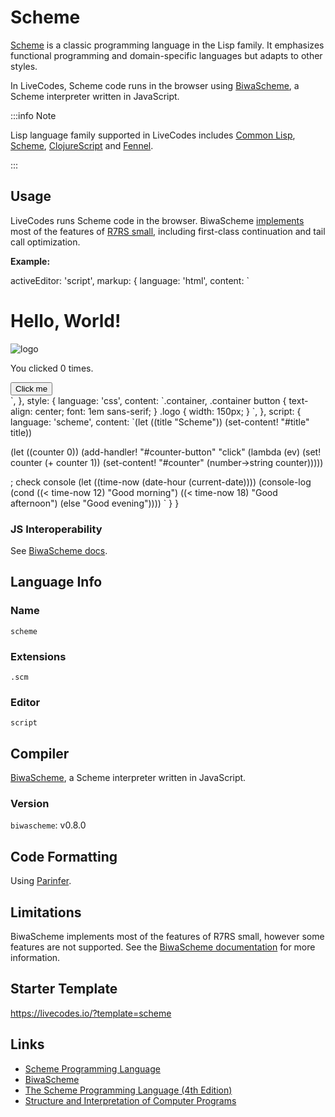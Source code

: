 # Scheme

[Scheme](https://www.scheme.org/) is a classic programming language in the Lisp family. It emphasizes functional programming and domain-specific languages but adapts to other styles.

In LiveCodes, Scheme code runs in the browser using [BiwaScheme](https://www.biwascheme.org/), a Scheme interpreter written in JavaScript.

:::info Note

Lisp language family supported in LiveCodes includes [Common Lisp](./commonlisp.mdx), [Scheme](./scheme.mdx), [ClojureScript](./clojurescript.mdx) and [Fennel](./fennel.mdx).

:::

## Usage

LiveCodes runs Scheme code in the browser. BiwaScheme [implements](https://www.biwascheme.org/doc/features.html) most of the features of [R7RS small](https://small.r7rs.org/), including first-class continuation and tail call optimization.

**Example:**


  activeEditor: 'script',
  markup: {
    language: 'html',
    content: `<div class="container">
  <h1>Hello, <span id="title">World</span>!</h1>
  <img class="logo" alt="logo" src="https://livecodes.io/livecodes/assets/templates/scheme.svg" />
  <p>You clicked <span id="counter">0</span> times.</p>
  <button id="counter-button">Click me</button>
</div>
`,
  },
  style: {
    language: 'css',
    content: `.container,
.container button {
  text-align: center;
  font: 1em sans-serif;
}
.logo {
  width: 150px;
}
`,
  },
  script: {
    language: 'scheme',
    content: `(let ((title "Scheme"))
  (set-content! "#title" title))

(let ((counter 0))
(add-handler! "#counter-button" "click"
(lambda (ev)
(set! counter (+ counter 1))
(set-content! "#counter" (number->string counter)))))

; check console
(let ((time-now (date-hour (current-date))))
(console-log
(cond ((< time-now 12) "Good morning")
((< time-now 18) "Good afternoon")
(else "Good evening"))))
`
}
}

<LiveCodes config={basicSchemeDemo} height="70vh"></LiveCodes>

### JS Interoperability

See [BiwaScheme docs](https://www.biwascheme.org/doc/features.html#javascript-language-interface).

## Language Info

### Name

`scheme`

### Extensions

`.scm`

### Editor

`script`

## Compiler

[BiwaScheme](https://www.biwascheme.org/), a Scheme interpreter written in JavaScript.

### Version

`biwascheme`: v0.8.0

## Code Formatting

Using [Parinfer](https://shaunlebron.github.io/parinfer/).

## Limitations

BiwaScheme implements most of the features of R7RS small, however some features are not supported.
See the [BiwaScheme documentation](https://github.com/biwascheme/biwascheme#conformance) for more information.

## Starter Template

https://livecodes.io/?template=scheme

## Links

- [Scheme Programming Language](https://www.scheme.org/)
- [BiwaScheme](https://www.biwascheme.org/)
- [The Scheme Programming Language (4th Edition)](https://www.scheme.com/tspl4/)
- [Structure and Interpretation of Computer Programs](https://mitp-content-server.mit.edu/books/content/sectbyfn/books_pres_0/6515/sicp.zip/index.html)
